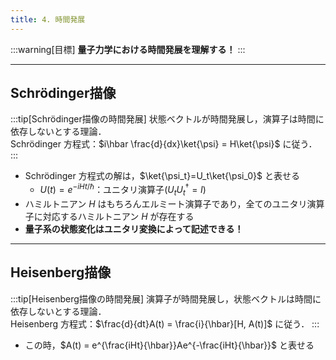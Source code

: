 ```yaml
---
title: 4. 時間発展
---
```

:::warning[目標]
**量子力学における時間発展を理解する！**
:::

---

## Schrödinger描像
:::tip[Schrödinger描像の時間発展]
状態ベクトルが時間発展し，演算子は時間に依存しないとする理論．  
Schrödinger 方程式：$i\hbar \frac{d}{dx}\ket{\psi} = H\ket{\psi}$ に従う．
:::
- Schrödinger 方程式の解は，$\ket{\psi_t}=U_t\ket{\psi_0}$ と表せる
    - $U(t) = e^{-iHt/\hbar}$：ユニタリ演算子$(U_t U_t^\dagger = I)$
- ハミルトニアン $H$ はもちろんエルミート演算子であり，全てのユニタリ演算子に対応するハミルトニアン $H$ が存在する
- **量子系の状態変化はユニタリ変換によって記述できる！**

---
## Heisenberg描像
:::tip[Heisenberg描像の時間発展]
演算子が時間発展し，状態ベクトルは時間に依存しないとする理論．  
Heisenberg 方程式：$\frac{d}{dt}A(t) = \frac{i}{\hbar}[H, A(t)]$ に従う．
:::
- この時，$A(t) = e^{\frac{iHt}{\hbar}}Ae^{-\frac{iHt}{\hbar}}$ と表せる